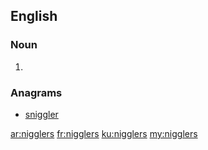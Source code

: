 ==English==

===Noun===
{{head|en}}

# {{plural of|niggler}}

===Anagrams===
* [[sniggler#English|sniggler]]

[[ar:nigglers]]
[[fr:nigglers]]
[[ku:nigglers]]
[[my:nigglers]]